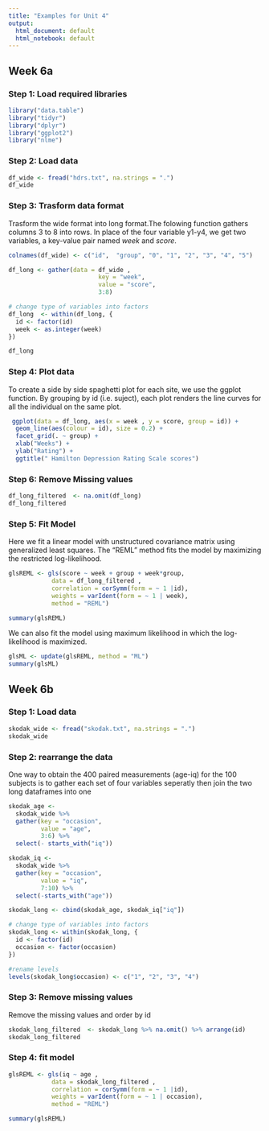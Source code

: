 ```yaml
---
title: "Examples for Unit 4"
output:
  html_document: default
  html_notebook: default
---
```


## Week 6a

### Step 1: Load required libraries


```r
library("data.table")
library("tidyr")
library("dplyr")
library("ggplot2")
library("nlme")
```

### Step 2: Load data

```r
df_wide <- fread("hdrs.txt", na.strings = ".")
df_wide
```


### Step 3: Trasform data format

Trasform the wide format into long format.The folowing function gathers columns 3 to 8 into rows. In place of the four variable y1-y4, we get two variables, a key-value pair named *week* and *score*.

```r
colnames(df_wide) <- c("id",  "group", "0", "1", "2", "3", "4", "5")

df_long <- gather(data = df_wide ,
                         key = "week",
                         value = "score",
                         3:8)

# change type of variables into factors
df_long  <- within(df_long, {
  id <- factor(id)
  week <- as.integer(week)
})

df_long
```


### Step 4: Plot data

To create a side by side spaghetti plot for each site, we use the ggplot function.  By grouping by id (i.e. suject), each plot renders the line curves for all the individual on the same plot.
```r
 ggplot(data = df_long, aes(x = week , y = score, group = id)) +
  geom_line(aes(colour = id), size = 0.2) +
  facet_grid(. ~ group) + 
  xlab("Weeks") +
  ylab("Rating") +
  ggtitle(" Hamilton Depression Rating Scale scores") 
```

### Step 6: Remove Missing values

```r
df_long_filtered  <- na.omit(df_long)
df_long_filtered
```


### Step 5: Fit Model

Here we fit a linear model with unstructured covariance matrix using generalized least squares. The "REML" method  fits the model by maximizing the restricted log-likelihood.

```r
glsREML <- gls(score ~ week + group + week*group, 
            data = df_long_filtered , 
            correlation = corSymm(form = ~ 1 |id),
            weights = varIdent(form = ~ 1 | week),
            method = "REML")

summary(glsREML)
```


We can also fit the model using maximum likelihood in which the log-likelihood is maximized.

```R
glsML <- update(glsREML, method = "ML")
summary(glsML)
```

## Week 6b

### Step 1: Load data
```r
skodak_wide <- fread("skodak.txt", na.strings = ".")
skodak_wide
```

### Step 2: rearrange the data


One way to obtain the 400 paired measurements (age-iq) for the 100 subjects is to gather each set of four variables seperatly then join the two long dataframes into one

```r
skodak_age <- 
  skodak_wide %>%
  gather(key = "occasion",
         value = "age",
         3:6) %>%
  select(- starts_with("iq"))

skodak_iq <- 
  skodak_wide %>%
  gather(key = "occasion",
         value = "iq",
         7:10) %>%
  select(-starts_with("age"))

skodak_long <- cbind(skodak_age, skodak_iq["iq"])

# change type of variables into factors
skodak_long <- within(skodak_long, {
  id <- factor(id)
  occasion <- factor(occasion)
})

#rename levels
levels(skodak_long$occasion) <- c("1", "2", "3", "4")
```

### Step 3: Remove missing values

Remove the missing values and order by id
```r
skodak_long_filtered  <- skodak_long %>% na.omit() %>% arrange(id)
skodak_long_filtered 
```

### Step 4: fit model

```r
glsREML <- gls(iq ~ age , 
            data = skodak_long_filtered , 
            correlation = corSymm(form = ~ 1 |id),
            weights = varIdent(form = ~ 1 | occasion),
            method = "REML")

summary(glsREML)
```
